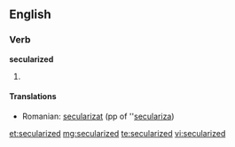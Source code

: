 ==English==

===Verb===
'''secularized'''

# {{past of|secularize}}

====Translations====
* Romanian: [[secularizat]] (pp of ''[[seculariza]])

[[et:secularized]]
[[mg:secularized]]
[[te:secularized]]
[[vi:secularized]]